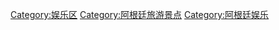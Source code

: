 [[Category:娱乐区|Category:娱乐区]]
[[Category:阿根廷旅游景点|Category:阿根廷旅游景点]]
[[Category:阿根廷娱乐|Category:阿根廷娱乐]]
